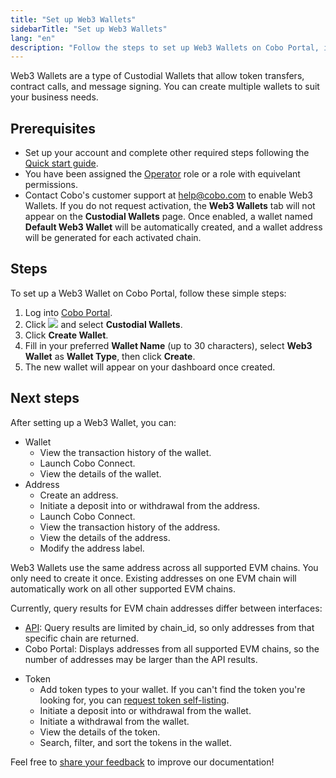 ```yaml
---
title: "Set up Web3 Wallets"
sidebarTitle: "Set up Web3 Wallets"
lang: "en"
description: "Follow the steps to set up Web3 Wallets on Cobo Portal, including prerequisites and activation process."
---
```


Web3 Wallets are a type of Custodial Wallets that allow token transfers, contract calls, and message signing. You can create multiple wallets to suit your business needs.

## Prerequisites

- Set up your account and complete other required steps following the [Quick start guide](/en/portal/quick-start-guide-custodial-wallets).
- You have been assigned the [Operator](/en/portal/organization/roles-and-permissions) role or a role with equivelant permissions.
- Contact Cobo's customer support at [help@cobo.com](mailto:help@cobo.com) to enable Web3 Wallets. If you do not request activation, the **Web3 Wallets** tab will not appear on the **Custodial Wallets** page. Once enabled, a wallet named **Default Web3 Wallet** will be automatically created, and a wallet address will be generated for each activated chain.

## Steps

To set up a Web3 Wallet on Cobo Portal, follow these simple steps:

1. Log into [Cobo Portal](https://portal.cobo.com/login).
2. Click <img src="/en/images/custodial-wallet/wallet-icon.svg" className="icon"/> and select **Custodial Wallets**. 
3. Click **Create Wallet**.
4. Fill in your preferred **Wallet Name** (up to 30 characters), select **Web3 Wallet** as **Wallet Type**, then click **Create**.
5. The new wallet will appear on your dashboard once created.

## Next steps

After setting up a Web3 Wallet, you can:

- Wallet
    - View the transaction history of the wallet.
    - Launch Cobo Connect.
    - View the details of the wallet.
- Address
    - Create an address.
    - Initiate a deposit into or withdrawal from the address.
    - Launch Cobo Connect.
    - View the transaction history of the address.
    - View the details of the address.
    - Modify the address label.

<Note>
Web3 Wallets use the same address across all supported EVM chains. You only need to create it once. Existing addresses on one EVM chain will automatically work on all other supported EVM chains.

Currently, query results for EVM chain addresses differ between interfaces:

- [API](https://www.cobo.com/developers/v2/api-references/wallets/list-wallet-addresses): Query results are limited by chain_id, so only addresses from that specific chain are returned.
- Cobo Portal: Displays addresses from all supported EVM chains, so the number of addresses may be larger than the API results.
</Note>

- Token
    - Add token types to your wallet. If you can't find the token you're looking for, you can [request token self-listing](/en/portal/self-service-token-listing).
    - Initiate a deposit into or withdrawal from the wallet.
    - Initiate a withdrawal from the wallet.
    - View the details of the token.
    - Search, filter, and sort the tokens in the wallet.


<Tip>Feel free to [share your feedback](https://forms.zohopublic.com/cobo/form/DocumentFeedbackForm/formperma/QvLOhxJv1_JMsJ-1dleZ8Itb_7rzN-LtgvsDdxosoVI?referrername=manuals) to improve our documentation!</Tip>